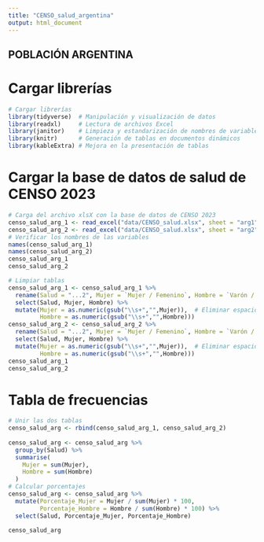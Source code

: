 ```yaml
---
title: "CENSO_salud_argentina"
output: html_document
---
```


## POBLACIÓN ARGENTINA
# Cargar librerías
```r
# Cargar librerías
library(tidyverse)  # Manipulación y visualización de datos
library(readxl)     # Lectura de archivos Excel
library(janitor)    # Limpieza y estandarización de nombres de variables
library(knitr)      # Generación de tablas en documentos dinámicos
library(kableExtra) # Mejora en la presentación de tablas
```
# Cargar la base de datos de salud de CENSO 2023
```r
# Carga del archivo xlsX con la base de datos de CENSO 2023
censo_salud_arg_1 <- read_excel("data/CENSO_salud.xlsx", sheet = "arg1")
censo_salud_arg_2 <- read_excel("data/CENSO_salud.xlsx", sheet = "arg2")
# Verificar los nombres de las variables
names(censo_salud_arg_1)
names(censo_salud_arg_2)
censo_salud_arg_1
censo_salud_arg_2
```

```r
# Limpiar tablas
censo_salud_arg_1 <- censo_salud_arg_1 %>%
  rename(Salud = "...2", Mujer = `Mujer / Femenino`, Hombre = `Varón / Masculino`) %>%
  select(Salud, Mujer, Hombre) %>%
  mutate(Mujer = as.numeric(gsub("\\s+","",Mujer)),  # Eliminar espacios y convertir a numérico
         Hombre = as.numeric(gsub("\\s+","",Hombre)))
censo_salud_arg_2 <- censo_salud_arg_2 %>%
  rename(Salud = "...2", Mujer = `Mujer / Femenino`, Hombre = `Varón / Masculino`) %>%
  select(Salud, Mujer, Hombre) %>%
  mutate(Mujer = as.numeric(gsub("\\s+","",Mujer)),  # Eliminar espacios y convertir a numérico
         Hombre = as.numeric(gsub("\\s+","",Hombre)))
censo_salud_arg_1
censo_salud_arg_2
```
# Tabla de frecuencias
```r
# Unir las dos tablas
censo_salud_arg <- rbind(censo_salud_arg_1, censo_salud_arg_2)
  
censo_salud_arg <- censo_salud_arg %>%
  group_by(Salud) %>%
  summarise(
    Mujer = sum(Mujer),
    Hombre = sum(Hombre)
  )
# Calcular porcentajes
censo_salud_arg <- censo_salud_arg %>%
  mutate(Porcentaje_Mujer = Mujer / sum(Mujer) * 100,
         Porcentaje_Hombre = Hombre / sum(Hombre) * 100) %>%
  select(Salud, Porcentaje_Mujer, Porcentaje_Hombre)

censo_salud_arg

```